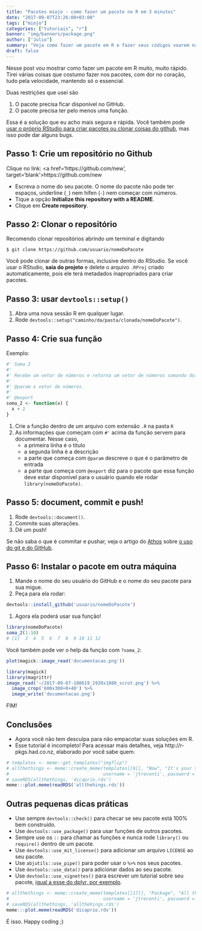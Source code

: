 ```yaml
---
title: "Pacotes miojo - como fazer um pacote no R em 3 minutos"
date: "2017-09-07T23:26:00+03:00"
tags: ["miojo"]
categories: ["tutoriais", "r"]
banner: "img/banners/package.png"
author: ["Julio"]
summary: "Veja como fazer um pacote em R e fazer seus códigos voarem na velocidade da luz"
draft: false
---
```


Nesse post vou mostrar como fazer um pacote em R muito, muito rápido. Tirei várias coisas que costumo fazer nos pacotes, com dor no coração, tudo pela velocidade, mantendo só o essencial.

Duas restrições que usei são

1. O pacote precisa ficar disponível no GitHub.
2. O pacote precisa ter pelo menos uma função.

Essa é a solução que eu acho mais segura e rápida. Você também pode [usar o próprio RStudio para criar pacotes ou clonar coisas do github](http://curso-r.com/blog/2017/07/17/2017-07-17-rstudio-e-github/), mas isso pode dar alguns bugs.

## Passo 1: Crie um repositório no Github

Clique no link: <a href='https://github.com/new', target='blank'>https://github.com/new</a>

- Escreva o nome do seu pacote. O nome do pacote não pode ter espaços, underline (`_`) nem hífen (`-`) nem começar com números.
- Tique a opção **Initialize this repository with a README**.
- Clique em **Create repository**.

## Passo 2: Clonar o repositório

Recomendo clonar repositórios abrindo um terminal e digitando

```
$ git clone https://github.com/usuario/nomeDoPacote
```

Você pode clonar de outras formas, inclusive dentro do RStudio. Se você usar o RStudio, **saia do projeto** e delete o arquivo `.RProj` criado automaticamente, pois ele terá metadados inapropriados para criar pacotes.

## Passo 3: usar `devtools::setup()`

1. Abra uma nova sessão R em qualquer lugar.
2. Rode `devtools::setup("caminho/da/pasta/clonada/nomeDoPacote")`.

## Passo 4: Crie sua função

Exemplo:

```r
#' Soma 2
#' 
#' Recebe um vetor de números e retorna um vetor de números somando dois
#' 
#' @param x vetor de números.
#'
#' @export
soma_2 <- function(x) {
  x + 2
}
```

1. Crie a função dentro de um arquivo com extensão `.R` na pasta `R`
2. As informações que começam com `#'` acima da função servem para documentar. Nesse caso,
    - a primeira linha é o título
    - a segunda linha é a descrição
    - a parte que começa com `@param` descreve o que é o parâmetro de entrada
    - a parte que começa com `@export` diz para o pacote que essa função deve estar disponível para o usuário quando ele rodar `library(nomeDoPacote)`.

## Passo 5: document, commit e push!

1. Rode `devtools::document()`.
1. Commite suas alterações.
2. Dê um push!

Se não saba o que é commitar e pushar, veja o artigo do [Athos](http://curso-r.com/author/athos/) sobre [o uso do git e do  GitHub](http://curso-r.com/blog/2017/07/17/2017-07-17-rstudio-e-github/).

## Passo 6: Instalar o pacote em outra máquina

1. Mande o nome do seu usuário do GitHub e o nome do seu pacote para sua migue.
1. Peça para ela rodar:

```r
devtools::install_github('usuario/nomeDoPacote')
```

1. Agora ela poderá usar sua função!

```r
library(nomeDoPacote)
soma_2(1:10)
# [1]  3  4  5  6  7  8  9 10 11 12
```

Você também pode ver o help da função com `?soma_2`:

```r
plot(magick::image_read('documentacao.png'))
```




```r
library(magick)
library(magrittr)
image_read('~/2017-09-07-180619_1920x1080_scrot.png') %>%
  image_crop('600x300+0+40') %>%
  image_write('documentacao.png')
```

FIM!

## Conclusões

- Agora você não tem desculpa para não empacotar suas soluções em R.
- Esse tutorial é incompleto! Para acessar mais detalhes, veja http://r-pkgs.had.co.nz, elaborado por você sabe quem.

```r
# templates <- meme::get_templates("imgflip")
# allthethings <- meme::create_meme(templates[[9]], "Now", "It's your turn",
#                                   username = 'jtrecenti', password = 'XXX')
# saveRDS(allthethings, 'dicaprio.rds')
meme:::plot.meme(readRDS('allthehings.rds'))
```

## Outras pequenas dicas práticas

- Use sempre `devtools::check()` para checar se seu pacote está 100% bem construído.
- Use `devtools::use_package()` para usar funções de outros pacotes. 
- Sempre use os `::` para chamar as funções e nunca rode `library()` ou `require()` dentro de um pacote.
- Use `devtools::use_mit_license()` para adicionar um arquivo `LICENSE` ao seu pacote.
- Use `abjutils::use_pipe()` para poder usar o `%>%` nos seus pacotes.
- Use `devtools::use_data()` para adicionar dados ao seu pacote.
- Use `devtools::use_vignettes()` para escrever um tutorial sobre seu pacote, [igual a esse do dplyr, por exemplo](https://cran.r-project.org/web/packages/dplyr/vignettes/dplyr.html).


```r
# allthethings <- meme::create_meme(templates[[17]], "Package", "All the things!",
#                                   username = 'jtrecenti', password = '***REMOVED***')
# saveRDS(allthethings, 'allthehings.rds')
meme:::plot.meme(readRDS('dicaprio.rds'))
```


É isso. Happy coding ;)